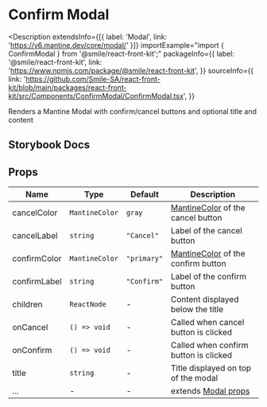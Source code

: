 # Confirm Modal

<Description
  extendsInfo={[{ label: 'Modal', link: 'https://v6.mantine.dev/core/modal/' }]}
  importExample="import { ConfirmModal } from '@smile/react-front-kit';"
  packageInfo={{
    label: '@smile/react-front-kit',
    link: 'https://www.npmjs.com/package/@smile/react-front-kit',
  }}
  sourceInfo={{
    link: 'https://github.com/Smile-SA/react-front-kit/blob/main/packages/react-front-kit/src/Components/ConfirmModal/ConfirmModal.tsx',
  }}
>
  Renders a Mantine Modal with confirm/cancel buttons and optional title and
  content
</Description>

## Storybook Docs

<StorybookEmbed storyId="3-custom-components-confirmmodal--docs" height="910" />

## Props

| Name         | Type           | Default     | Description                                                                  |
| ------------ | -------------- | ----------- | ---------------------------------------------------------------------------- |
| cancelColor  | `MantineColor` | `gray`      | [MantineColor](https://v6.mantine.dev/theming/colors/) of the cancel button  |
| cancelLabel  | `string`       | `"Cancel"`  | Label of the cancel button                                                   |
| confirmColor | `MantineColor` | `"primary"` | [MantineColor](https://v6.mantine.dev/theming/colors/) of the confirm button |
| confirmLabel | `string`       | `"Confirm"` | Label of the confirm button                                                  |
| children     | `ReactNode`    | -           | Content displayed below the title                                            |
| onCancel     | `() => void`   | -           | Called when cancel button is clicked                                         |
| onConfirm    | `() => void`   | -           | Called when confirm button is clicked                                        |
| title        | `string`       | -           | Title displayed on top of the modal                                          |
| ...          | -              | -           | extends [Modal props](https://v6.mantine.dev/core/modal/?t=props)            |
